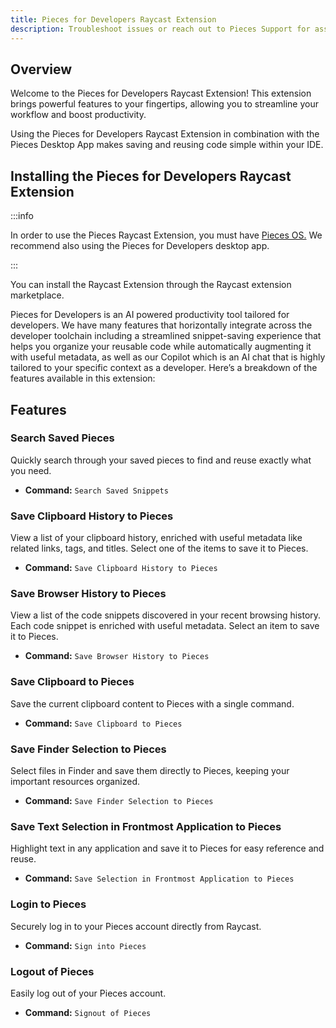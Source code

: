 ```yaml
---
title: Pieces for Developers Raycast Extension
description: Troubleshoot issues or reach out to Pieces Support for assistance with the Pieces for Developers VS Code Extension.
---
```


## Overview

Welcome to the Pieces for Developers Raycast Extension! This extension brings powerful features to your fingertips, allowing you to streamline your workflow and boost productivity.

Using the Pieces for Developers Raycast Extension in combination with the Pieces Desktop App makes saving and reusing code simple within your IDE.

## Installing the Pieces for Developers Raycast Extension
:::info

In order to use the Pieces Raycast Extension, you must have <a target="blank" href="/installation-getting-started/what-am-i-installing">Pieces OS.</a> We recommend also using the Pieces for Developers desktop app.

:::

You can install the Raycast Extension through the Raycast extension marketplace.

Pieces for Developers is an AI powered productivity tool tailored for developers. We have many features that horizontally integrate across the developer toolchain including a streamlined snippet-saving experience that helps you organize your reusable code while automatically augmenting it with useful metadata, as well as our Copilot which is an AI chat that is highly tailored to your specific context as a developer. Here’s a breakdown of the features available in this extension:

## Features

### Search Saved Pieces

Quickly search through your saved pieces to find and reuse exactly what you need.

- **Command:** `Search Saved Snippets`

### Save Clipboard History to Pieces

View a list of your clipboard history, enriched with useful metadata like related links, tags, and titles. Select one of the items to save it to Pieces.

- **Command:** `Save Clipboard History to Pieces`

### Save Browser History to Pieces

View a list of the code snippets discovered in your recent browsing history. Each code snippet is enriched with useful metadata. Select an item to save it to Pieces.

- **Command:** `Save Browser History to Pieces`

### Save Clipboard to Pieces

Save the current clipboard content to Pieces with a single command.

- **Command:** `Save Clipboard to Pieces`

### Save Finder Selection to Pieces

Select files in Finder and save them directly to Pieces, keeping your important resources organized.

- **Command:** `Save Finder Selection to Pieces`

### Save Text Selection in Frontmost Application to Pieces

Highlight text in any application and save it to Pieces for easy reference and reuse.

- **Command:** `Save Selection in Frontmost Application to Pieces`

### Login to Pieces

Securely log in to your Pieces account directly from Raycast.

- **Command:** `Sign into Pieces`

### Logout of Pieces

Easily log out of your Pieces account.

- **Command:** `Signout of Pieces`